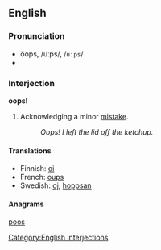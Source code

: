 ==English==
===Pronunciation===
*o͞ops, /uːps/, /<tt>u:ps</tt>/
*{{audio|en-us-oops.ogg|Audio (US)}}

=== Interjection ===
'''oops!'''

#Acknowledging a minor [[mistake]].
#:''Oops!  I left the lid off the ketchup.''

====Translations====
*Finnish: [[oi]]
*French: [[oups]]
*Swedish: [[oj]], [[hoppsan]]

====Anagrams====
[[poos]]

[[Category:English interjections]]